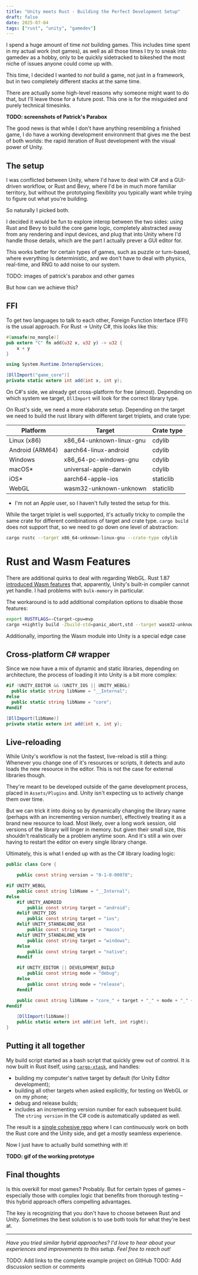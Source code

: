 ```yaml
---
title: "Unity meets Rust - Building the Perfect Development Setup"
draft: false
date: 2025-07-04
tags: ["rust", "unity", "gamedev"]
---
```


[s1]: https://rjgameiro.medium.com/let-fun-rust-unity-f7f62609ba49
[s2]: https://www.youtube.com/watch?v=L7M_vbo1N2g&t=315s
[s3]: https://testdouble.com/insights/integrating-rust-with-unity-for-better-performance
[s4]: https://www.resolutiongames.com/blog/calling-rust-from-c-in-unity
[repo]: https://github.com/naps62/unity-meets-rust
[wasm-features]: https://doc.rust-lang.org/rustc/platform-support/wasm32-unknown-unknown.html#enabled-webassembly-features
[xtask]: https://github.com/matklad/cargo-xtask 


I spend a huge amount of time *not* building games. This includes time spent in my actual work (not games), as well as all those times I try to sneak into gamedev as a hobby, only to be quickly sidetracked to bikeshed the most niche of issues anyone could come up with.

This time, I decided I wanted to *not* build a game, not just in a framework, but in two completely different stacks at the same time.

There are actually some high-level reasons why someone might want to do that, but I'll leave those for a future post. This one is for the misguided and purely technical timesinks.

**TODO: screenshots of Patrick's Parabox**

The good news is that while I don't have anything resembling a finished game, I do have a working development environment that gives me the best of both worlds: the rapid iteration of Rust development with the visual power of Unity.

<Embed url="https://github.com/naps62/unity-meets-rust" />

## The setup

I was conflicted between Unity, where I'd have to deal with C# and a GUI-driven workflow, or Rust and Bevy, where I'd be in much more familiar territory, but without the prototyping flexiblity you typically want while trying to figure out what you're building.

So naturally I picked both.

I decided it would be fun to explore interop between the two sides: using Rust and Bevy to build the core game logic, completely abstracted away from any rendering and input devices, and plug that into Unity where I'd handle those details, which are the part I actually prever a GUI editor for.

This works better for certain types of games, such as puzzle or turn-based, where everything is deterministic, and we don't have to deal with physics, real-time, and RNG to add noise to our system.

TODO: images of patrick's parabox and other games

But how can we achieve this?

## FFI

To get two languages to talk to each other, Foreign Function Interface (FFI) is the usual approach. For Rust -> Unity C#, this looks like this:

```rust title="lib.rs"
#[unsafe(no_mangle)]
pub extern "C" fn add(u32 x, u32 y) -> u32 {
    x + y
}
```

```csharp title="Core.cs"
using System.Runtime.InteropServices;

[DllImport("game_core")]
private static extern int add(int x, int y);
```

On C#'s side, we already get cross-platform for free (almost). Depending on which system we target, `DllImport` will look for the correct library type.

On Rust's side, we need a more elaborate setup. Depending on the target we need to build the rust library with different target triplets, and crate type:

| Platform | Target | Crate type |
| ---      | ---    | ---        |
| Linux (x86) | x86_64-unknown-linux-gnu | cdylib |
| Android (ARM64) | aarch64-linux-android | cdylib |
| Windows | x86_64-pc-windows-gnu | cdylib |
| macOS* | universal-apple-darwin | cdylib |
| iOS* | aarch64-apple-ios | staticlib |
| WebGL | wasm32-unknown-unknown | staticlib |

* I'm not an Apple user, so I haven't fully tested the setup for this.

While the target triplet is well supported, it's actually tricky to compile the same crate for different combinations of target and crate type. `cargo build` does not support that, so we need to go down one level of abstraction:

```bash
cargo rustc --target x86_64-unknown-linux-gnu --crate-type cdylib
```

# Rust and Wasm Features

There are additional quirks to deal with regarding WebGL. Rust 1.87 [introduced Wasm features][wasm-features] that, apparently, Unity's built-in compiler cannot yet handle. I had problems with `bulk-memory` in particular.

The workaround is to add additional compilation options to disable those features:

```bash
export RUSTFLAGS=-Ctarget-cpu=mvp
cargo +nightly build -Zbuild-std=panic_abort,std --target wasm32-unknown-unknown
```

Additionally, importing the Wasm module into Unity is a special edge case

## Cross-platform C# wrapper

Since we now have a mix of dynamic and static libraries, depending on architecture, the process of loading it into Unity is a bit more complex:

```csharp
#if !UNITY_EDITOR && (UNITY_IOS || UNITY_WEBGL)
  public static string libName = "__Internal";
#else
  public static string libName = "core";
#endif

[DllImport(libName)]
private static extern int add(int x, int y);
```

## Live-reloading

While Unity's workflow is not the fastest, live-reload is still a thing: Whenever you change one of it's resources or scripts, it detects and auto loads the new resource in the editor. This is not the case for external libraries though.

They're meant to be developed outside of the game development process, placed in `Assets/Plugins` and. Unity isn't expecting us to actively change them over time.

But we can trick it into doing so by dynamically changing the library name (perhaps with an incrementing version number), effectively treating it as a brand new resource to load.
Most likely, over a long work session, old versions of the library will linger in memory. but given their small size, this shouldn't realistically be a problem anytime soon. And it's still a win over having to restart the editor on every single library change.

Ultimately, this is what I ended up with as the C# library loading logic:

```csharp
public class Core {

    public const string version = "0-1-0-00078";

#if UNITY_WEBGL
    public const string libName = "__Internal";
#else
    #if UNITY_ANDROID
        public const string target = "android";
    #elif UNITY_IOS
        public const string target = "ios";
    #elif UNITY_STANDALONE_OSX
        public const string target = "macos";
    #elif UNITY_STANDALONE_WIN
        public const string target = "windows";
    #else
        public const string target = "native";
    #endif

    #if UNITY_EDITOR || DEVELOPMENT_BUILD
        public const string mode = "debug";
    #else
        public const string mode = "release";
    #endif

    public const string libName = "core_" + target + "_" + mode + "_" + version;
#endif

    [DllImport(libName)]
    public static extern int add(int left, int right);
}
```

## Putting it all together

My build script started as a bash script that quickly grew out of control. It is now built in Rust itself, using [`cargo-xtask`][xtask], and handles:
* building my computer's native target by default (for Unity Editor development);
* building all other targets when asked explicitly, for testing on WebGL or on my phone;
* debug and release builds;
* includes an incrementing version number for each subsequent build. The `string version` in the C# code is automatically updated as well.

The result is a [single cohesive repo][repo] where I can continuously work on both the Rust core and the Unity side, and get a mostly seamless experience.

Now I just have to actually build something with it!

**TODO: gif of the working prototype**

## Final thoughts

Is this overkill for most games? Probably. But for certain types of games – especially those with complex logic that benefits from thorough testing – this hybrid approach offers compelling advantages.

The key is recognizing that you don't have to choose between Rust and Unity. Sometimes the best solution is to use both tools for what they're best at.

---

*Have you tried similar hybrid approaches? I'd love to hear about your experiences and improvements to this setup. Feel free to reach out!*

TODO: Add links to the complete example project on GitHub
TODO: Add discussion section or comments 
